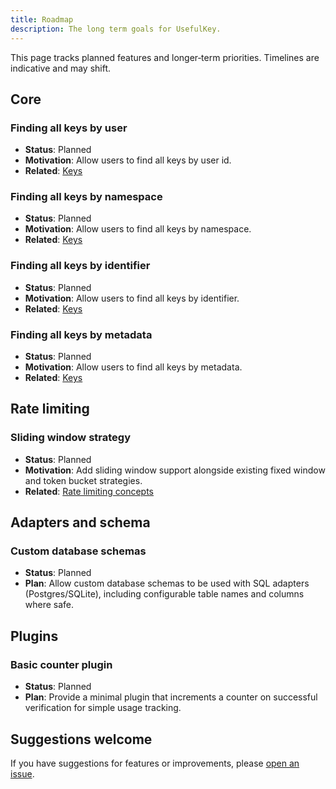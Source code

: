 ```yaml
---
title: Roadmap
description: The long term goals for UsefulKey.
---
```

This page tracks planned features and longer‑term priorities. Timelines are indicative and may shift.

## Core
### Finding all keys by user
 - **Status**: Planned
 - **Motivation**: Allow users to find all keys by user id.
 - **Related**: [Keys](/docs/concepts/keys)

### Finding all keys by namespace
- **Status**: Planned
- **Motivation**: Allow users to find all keys by namespace.
- **Related**: [Keys](/docs/concepts/keys)
### Finding all keys by identifier
- **Status**: Planned
- **Motivation**: Allow users to find all keys by identifier.
- **Related**: [Keys](/docs/concepts/keys)
### Finding all keys by metadata
- **Status**: Planned
- **Motivation**: Allow users to find all keys by metadata.
- **Related**: [Keys](/docs/concepts/keys)


## Rate limiting

### Sliding window strategy
- **Status**: Planned
- **Motivation**: Add sliding window support alongside existing fixed window and token bucket strategies.
- **Related**: [Rate limiting concepts](/docs/concepts/rate-limiting)

## Adapters and schema

### Custom database schemas
- **Status**: Planned
- **Plan**: Allow custom database schemas to be used with SQL adapters (Postgres/SQLite), including configurable table names and columns where safe.

## Plugins

### Basic counter plugin
- **Status**: Planned
- **Plan**: Provide a minimal plugin that increments a counter on successful verification for simple usage tracking.

## Suggestions welcome

If you have suggestions for features or improvements, please [open an issue](https://github.com/usefulkey/usefulkey/issues).
